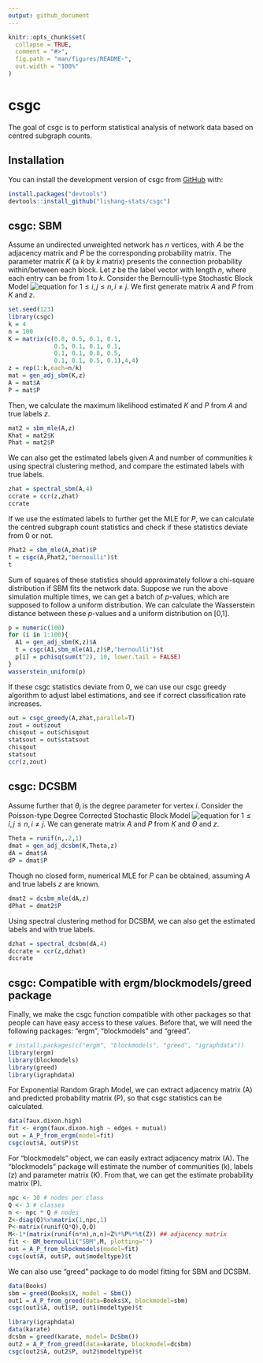 ```yaml
---
output: github_document
---
```


<!-- README.md is generated from README.Rmd. Please edit that file -->

```r
knitr::opts_chunk$set(
  collapse = TRUE,
  comment = "#>",
  fig.path = "man/figures/README-",
  out.width = "100%"
)
```

# csgc

<!-- badges: start -->
<!-- badges: end -->

The goal of csgc is to perform statistical analysis of network data based on centred subgraph counts.

## Installation

You can install the development version of csgc from [GitHub](https://github.com/) with:

``` r
install.packages("devtools")
devtools::install_github("lishang-stats/csgc")
```

## csgc: SBM

Assume an undirected unweighted network has $n$ vertices, with $A$ be the adjacency matrix and $P$ be the corresponding probability matrix. The parameter matrix $K$ (a $k$ by $k$ matrix) presents the connection probability within/between each block. Let $z$ be the label vector with length $n$, where each entry can be from $1$ to $k$. Consider the Bernoulli-type Stochastic Block Model
![equation](https://latex.codecogs.com/svg.latex?A_{ij}=A_{ji}\overset{i.i.d.}{\sim} \mathop{\mathrm{Be}}\left(k_{z_iz_j}\right))
for $1\leq i,j\leq n, i\ne j$. We first generate matrix $A$ and $P$ from $K$ and $z$.

```r
set.seed(123)
library(csgc)
k = 4
n = 100
K = matrix(c(0.8, 0.5, 0.1, 0.1,
             0.5, 0.1, 0.1, 0.1,
             0.1, 0.1, 0.8, 0.5,
             0.1, 0.1, 0.5, 0.1),4,4)
z = rep(1:k,each=n/k)
mat = gen_adj_sbm(K,z)
A = mat$A
P = mat$P
```

Then, we calculate the maximum likelihood estimated $K$ and $P$ from $A$ and true labels $z$.

```r
mat2 = sbm_mle(A,z)
Khat = mat2$K
Phat = mat2$P
```

We can also get the estimated labels given $A$ and number of communities $k$ using spectral clustering method, and compare the estimated labels with true labels.

```r
zhat = spectral_sbm(A,4)
ccrate = ccr(z,zhat)
ccrate
```

If we use the estimated labels to further get the MLE for $P$, we can calculate the centred subgraph count statistics and check if these statistics deviate from 0 or not.

```r
Phat2 = sbm_mle(A,zhat)$P
t = csgc(A,Phat2,"bernoulli")$t
t
```

Sum of squares of these statistics should approximately follow a chi-square distribution if SBM fits the network data. Suppose we run the above simulation multiple times, we can get a batch of $p$-values, which are supposed to follow a uniform distribution. We can calculate the Wasserstein distance between these $p$-values and a uniform distribution on [0,1].

```r
p = numeric(100)
for (i in 1:100){
  A1 = gen_adj_sbm(K,z)$A
  t = csgc(A1,sbm_mle(A1,z)$P,"bernoulli")$t
  p[i] = pchisq(sum(t^2), 10, lower.tail = FALSE)
}
wasserstein_uniform(p)
```

If these csgc statistics deviate from 0, we can use our csgc greedy algorithm to adjust label estimations, and see if correct classification rate increases.

```r
out = csgc_greedy(A,zhat,parallel=T)
zout = out$zout
chisqout = out$chisqout
statsout = out$statsout
chisqout
statsout
ccr(z,zout)
```

## csgc: DCSBM
Assume further that $\theta_i$ is the degree parameter for vertex $i$. Consider the Poisson-type Degree Corrected Stochastic Block Model
![equation](https://latex.codecogs.com/svg.latex?A_{ij}=A_{ji}\overset{i.i.d.}{\sim}%20\mathop{\mathrm{Po}}\left(\theta_i%20\theta_j%20k_{z_iz_j}\right))
for $1\leq i,j\leq n, i\ne j$. We can generate matrix $A$ and $P$ from $K$ and $\Theta$ and $z$.

```r
Theta = runif(n,.2,1)
dmat = gen_adj_dcsbm(K,Theta,z)
dA = dmat$A
dP = dmat$P
```

Though no closed form, numerical MLE for $P$ can be obtained, assuming $A$ and true labels $z$ are known.

```r
dmat2 = dcsbm_mle(dA,z)
dPhat = dmat2$P
```

Using spectral clustering method for DCSBM, we can also get the estimated labels and with true labels.

```r
dzhat = spectral_dcsbm(dA,4)
dccrate = ccr(z,dzhat)
dccrate
```

## csgc: Compatible with ergm/blockmodels/greed package
Finally, we make the csgc function compatible with other packages so that people can have easy access to these values. Before that, we will need the following packages: "ergm", "blockmodels" and "greed".

```r
# install.packages(c("ergm", "blockmodels", "greed", "igraphdata"))
library(ergm)
library(blockmodels)
library(greed)
library(igraphdata)
```

For Exponential Random Graph Model, we can extract adjacency matrix (A) and predicted probability matrix (P), so that csgc statistics can be calculated.

```r
data(faux.dixon.high)
fit <- ergm(faux.dixon.high ~ edges + mutual)
out = A_P_from_ergm(model=fit)
csgc(out$A, out$P)$t
```

For "blockmodels" object, we can easily extract adjacency matrix (A). The "blockmodels" package will estimate the number of communities (k), labels (z) and parameter matrix (K). From that, we can get the estimate probability matrix (P). 

```r
npc <- 30 # nodes per class
Q <- 3 # classes
n <- npc * Q # nodes
Z<-diag(Q)%x%matrix(1,npc,1)
P<-matrix(runif(Q*Q),Q,Q)
M<-1*(matrix(runif(n*n),n,n)<Z%*%P%*%t(Z)) ## adjacency matrix
fit <- BM_bernoulli("SBM",M, plotting='')
out = A_P_from_blockmodels(model=fit)
csgc(out$A, out$P, out$modeltype)$t
```
We can also use "greed" package to do model fitting for SBM and DCSBM.

```r
data(Books)
sbm = greed(Books$X, model = Sbm())
out1 = A_P_from_greed(data=Books$X, blockmodel=sbm)
csgc(out1$A, out1$P, out1$modeltype)$t
```

```r
library(igraphdata)
data(karate)
dcsbm = greed(karate, model= DcSbm())
out2 = A_P_from_greed(data=karate, blockmodel=dcsbm)
csgc(out2$A, out2$P, out2$modeltype)$t
```
